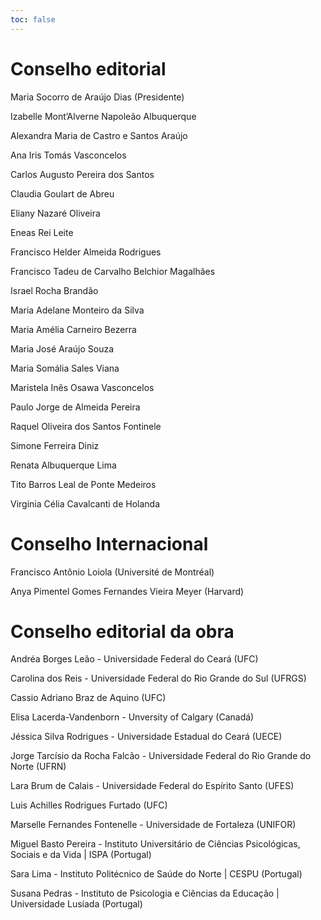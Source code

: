 ```yaml
---
toc: false
---
```


# Conselho editorial {.unnumbered .unlisted}

Maria Socorro de Araújo Dias (Presidente)

Izabelle Mont’Alverne Napoleão Albuquerque 

Alexandra Maria de Castro e Santos Araújo 

Ana Iris Tomás Vasconcelos 

Carlos Augusto Pereira dos Santos 

Claudia Goulart de Abreu

Eliany Nazaré Oliveira 

Eneas Rei Leite

Francisco Helder Almeida Rodrigues 

Francisco Tadeu de Carvalho Belchior Magalhães 

Israel Rocha Brandão 

Maria Adelane Monteiro da Silva 

Maria Amélia Carneiro Bezerra 

Maria José Araújo Souza 

Maria Somália Sales Viana 

Maristela Inês Osawa Vasconcelos 

Paulo Jorge de Almeida Pereira 

Raquel Oliveira dos Santos Fontinele

Simone Ferreira Diniz 

Renata Albuquerque Lima 

Tito Barros Leal de Ponte Medeiros

Virginia Célia Cavalcanti de Holanda

# Conselho Internacional {.unnumbered .unlisted}

Francisco Antônio Loiola (Université de Montréal)

Anya Pimentel Gomes Fernandes Vieira Meyer  (Harvard)

# Conselho editorial da obra {.unnumbered .unlisted}

Andréa Borges Leão - Universidade Federal do Ceará (UFC)

Carolina dos Reis - Universidade Federal do Rio Grande do Sul (UFRGS)

Cassio Adriano Braz de Aquino (UFC)

Elisa Lacerda-Vandenborn - Unversity of Calgary (Canadá)

Jéssica Silva Rodrigues - Universidade Estadual do Ceará (UECE)

Jorge Tarcísio da Rocha Falcão - Universidade Federal do Rio Grande do Norte (UFRN)

Lara Brum de Calais - Universidade Federal do Espírito Santo (UFES)

Luis Achilles Rodrigues Furtado (UFC)

Marselle Fernandes Fontenelle - Universidade de Fortaleza (UNIFOR)

Miguel Basto Pereira - Instituto Universitário de Ciências Psicológicas, Sociais e da Vida \| ISPA (Portugal)

Sara Lima - Instituto Politécnico de Saúde do Norte \| CESPU (Portugal)

Susana Pedras - Instituto de Psicologia e Ciências da Educação \| Universidade Lusíada (Portugal)
